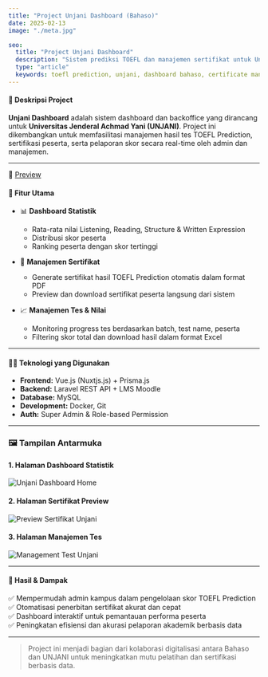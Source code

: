 ```yaml
---
title: "Project Unjani Dashboard (Bahaso)"
date: 2025-02-13
image: "./meta.jpg"

seo:
  title: "Project Unjani Dashboard"
  description: "Sistem prediksi TOEFL dan manajemen sertifikat untuk Universitas Jenderal Achmad Yani, dikembangkan oleh Bahaso."
  type: "article"
  keywords: toefl prediction, unjani, dashboard bahaso, certificate management, astro portfolio
---
```




#### 🧾 Deskripsi Project

**Unjani Dashboard** adalah sistem dashboard dan backoffice yang dirancang untuk **Universitas Jenderal Achmad Yani (UNJANI)**. Project ini dikembangkan untuk memfasilitasi manajemen hasil tes TOEFL Prediction, sertifikasi peserta, serta pelaporan skor secara real-time oleh admin dan manajemen.

---
🔗 [Preview](https://unjani-bo.bahaso.com)
#### 🔧 Fitur Utama

- 📊 **Dashboard Statistik**
  - Rata-rata nilai Listening, Reading, Structure & Written Expression
  - Distribusi skor peserta
  - Ranking peserta dengan skor tertinggi

- 📜 **Manajemen Sertifikat**
  - Generate sertifikat hasil TOEFL Prediction otomatis dalam format PDF
  - Preview dan download sertifikat peserta langsung dari sistem

- 📈 **Manajemen Tes & Nilai**
  - Monitoring progress tes berdasarkan batch, test name, peserta
  - Filtering skor total dan download hasil dalam format Excel

---

#### 🧑‍💻 Teknologi yang Digunakan

- **Frontend:** Vue.js (Nuxtjs.js) + Prisma.js
- **Backend:** Laravel REST API + LMS Moodle
- **Database:** MySQL
- **Development:** Docker, Git
- **Auth:** Super Admin & Role-based Permission

---

### 🖼️ Tampilan Antarmuka

#### 1. Halaman Dashboard Statistik

<Image src={unjaniHome} alt="Unjani Dashboard Home" width={1400} height={768} class="w-full h-full object-cover rounded shadow"/>

#### 2. Halaman Sertifikat Preview

<Image src={unjaniCertificate} alt="Preview Sertifikat Unjani" width={1400} height={768} class="w-full h-full object-cover rounded shadow"/>

#### 3. Halaman Manajemen Tes

<Image src={unjaniManagement} alt="Management Test Unjani" width={1400} height={768} class="w-full h-full object-cover rounded shadow"/>

---

#### 📌 Hasil & Dampak

✅ Mempermudah admin kampus dalam pengelolaan skor TOEFL Prediction  
✅ Otomatisasi penerbitan sertifikat akurat dan cepat  
✅ Dashboard interaktif untuk pemantauan performa peserta  
✅ Peningkatan efisiensi dan akurasi pelaporan akademik berbasis data

---

> Project ini menjadi bagian dari kolaborasi digitalisasi antara Bahaso dan UNJANI untuk meningkatkan mutu pelatihan dan sertifikasi berbasis data.

